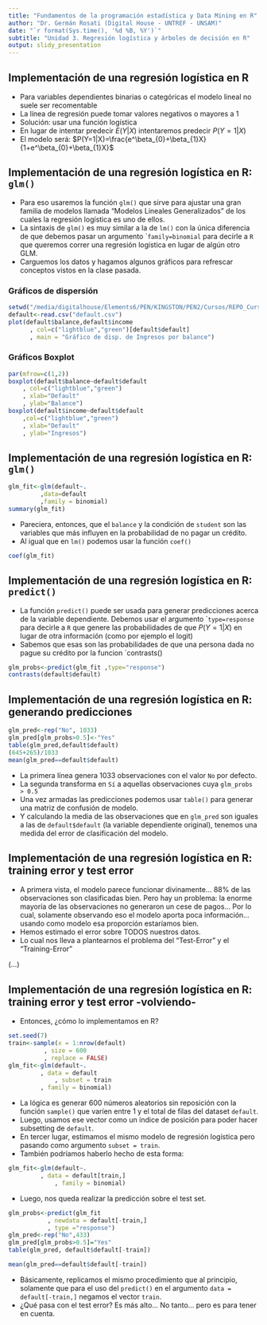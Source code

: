 ```yaml
---
title: "Fundamentos de la programación estadística y Data Mining en R"
author: "Dr. Germán Rosati (Digital House - UNTREF - UNSAM)"
date: "`r format(Sys.time(), '%d %B, %Y')`"
subtitle: "Unidad 3. Regresión logística y árboles de decisión en R"
output: slidy_presentation
---
```


## Implementación de una regresión logística en R
* Para variables dependientes binarias o categóricas el modelo lineal no suele ser recomentable
* La línea de regresión puede tomar valores negativos o mayores a 1
* Solución: usar una función logística
* En lugar de intentar predecir $E(Y|X)$ intentaremos predecir $P(Y=1|X)$
* El modelo será: $P(Y=1|X)=\frac{e^\beta_{0}+\beta_{1}X}{1+e^\beta_{0}+\beta_{1}X}$

## Implementación de una regresión logística en R: `glm()`
* Para eso usaremos la función `glm()` que sirve para ajustar una gran familia de modelos llamada "Modelos Lineales Generalizados" de los cuales la regresión logística es uno de ellos.
* La sintaxis de `glm()` es muy similar a la de `lm()` con la única diferencia de que debemos pasar un argumento ``family=binomial` para decirle a `R` que queremos correr una regresión logística en lugar de algún otro GLM.
* Carguemos los datos y hagamos algunos gráficos para refrescar conceptos vistos en la clase pasada.

### Gráficos de dispersión
```r
setwd("/media/digitalhouse/Elements6/PEN/KINGSTON/PEN2/Cursos/REPO_Curso_Fund_Prog_R/Data")
default<-read.csv("default.csv")
plot(default$balance,default$income
      , col=c("lightblue","green")[default$default]
      , main = "Gráfico de disp. de Ingresos por balance")
```

### Gráficos Boxplot
```r
par(mfrow=c(1,2))
boxplot(default$balance~default$default
	, col=c("lightblue","green")
	, xlab="Default"
	, ylab="Balance")
boxplot(default$income~default$default
	,col=c("lightblue","green")
	, xlab="Default"
	, ylab="Ingresos")
```

## Implementación de una regresión logística en R: `glm()`
```r
glm_fit<-glm(default~.
	     ,data=default
	     ,family = binomial)
summary(glm_fit)
```
* Pareciera, entonces, que el `balance` y la condición de `student` son las variables que más influyen en la probabilidad de no pagar un crédito.
* Al igual que en `lm()` podemos usar la función `coef()`
```r
coef(glm_fit)
```

## Implementación de una regresión logística en R: `predict()` 
* La función `predict()` puede ser usada para generar predicciones acerca de la variable dependiente. Debemos usar el argumento ``type=response` para decirle a `R` que genere las probabilidades de que $P(Y=1|X)$ en lugar de otra información (como por ejemplo el logit)	
* Sabemos que esas son las probabilidades de que una persona dada no pague su crédito por la funcion `contrasts()
```r
glm_probs<-predict(glm_fit ,type="response")
contrasts(default$default)
```

## Implementación de una regresión logística en R: generando predicciones
```r
glm_pred<-rep("No", 1033)
glm_pred[glm_probs>0.5]<-"Yes"
table(glm_pred,default$default)
(645+265)/1033
mean(glm_pred==default$default)
```
* La primera línea genera 1033 observaciones con el valor `No` por defecto.
* La segunda transforma en `Sí` a aquellas observaciones cuya `glm_probs > 0.5`	
* Una vez armadas las predicciones podemos usar `table()` para generar una matriz de confusión de modelo.
* Y calculando la media de las observaciones que en `glm_pred` son iguales a las de `default$default` (la variable dependiente original), tenemos una medida del error de clasificación del modelo.

## Implementación de una regresión logística en R: training error y test error
* A primera vista, el modelo parece funcionar divinamente... 88% de las observaciones son clasificadas bien. Pero hay un problema: la enorme mayoría de las observaciones no generaron un cese de pagos... Por lo cual, solamente observando eso el modelo aporta poca información... usando como modelo esa proporción estaríamos bien.
* Hemos estimado el error sobre TODOS nuestros datos.
* Lo cual nos lleva a plantearnos el problema del "Test-Error" y el "Training-Error"

(...)

## Implementación de una regresión logística en R: training error y test error -volviendo-
* Entonces, ¿cómo lo implementamos en R?
```r
set.seed(7)
train<-sample(x = 1:nrow(default)
	      , size = 600
	      , replace = FALSE)
glm_fit<-glm(default~.
	     , data = default
             , subset = train
	     , family = binomial)
```
* La lógica es generar 600 números aleatorios sin reposición con la función `sample()` que varíen entre 1 y el total de filas del dataset `default`.
* Luego, usamos ese vector como un índice de posición para poder hacer subsetting de `default`.
* En tercer lugar, estimamos el mismo modelo de regresión logística pero pasando como argumento `subset = train`. 
* También podríamos haberlo hecho de esta forma:
```r
glm_fit<-glm(default~.
	     , data = default[train,]
             , family = binomial)
```
* Luego, nos queda realizar la predicción sobre el test set.
```r
glm_probs<-predict(glm_fit 
		   , newdata = default[-train,]
		   , type ="response")
glm_pred<-rep("No",433)
glm_pred[glm_probs>0.5]="Yes"
table(glm_pred, default$default[-train])

mean(glm_pred==default$default[-train])
```
* Básicamente, replicamos el mismo procedimiento que al principio, solamente que para el uso del `predict()` en el argumento `data = default[-train,]` negamos el vector `train`. 
* ¿Qué pasa con el test error? Es más alto... No tanto... pero es para tener en cuenta.